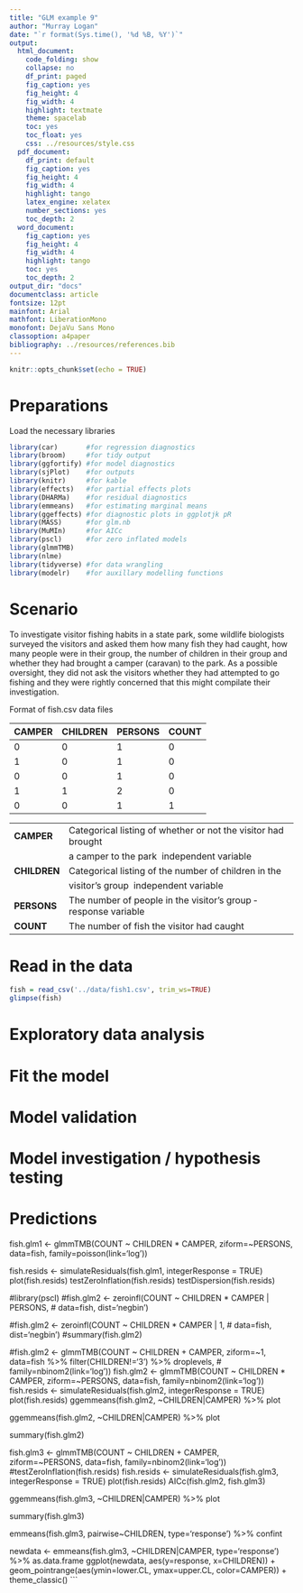 ```yaml
---
title: "GLM example 9"
author: "Murray Logan"
date: "`r format(Sys.time(), '%d %B, %Y')`"
output:
  html_document:
    code_folding: show
    collapse: no
    df_print: paged
    fig_caption: yes
    fig_height: 4
    fig_width: 4
    highlight: textmate
    theme: spacelab
    toc: yes
    toc_float: yes
    css: ../resources/style.css
  pdf_document:
    df_print: default
    fig_caption: yes
    fig_height: 4
    fig_width: 4
    highlight: tango
    latex_engine: xelatex
    number_sections: yes
    toc_depth: 2
  word_document:
    fig_caption: yes
    fig_height: 4
    fig_width: 4
    highlight: tango
    toc: yes
    toc_depth: 2
output_dir: "docs"
documentclass: article
fontsize: 12pt
mainfont: Arial
mathfont: LiberationMono
monofont: DejaVu Sans Mono
classoption: a4paper
bibliography: ../resources/references.bib
---
```


```r
knitr::opts_chunk$set(echo = TRUE)
```

# Preparations

Load the necessary libraries

```r
library(car)       #for regression diagnostics
library(broom)     #for tidy output
library(ggfortify) #for model diagnostics
library(sjPlot)    #for outputs
library(knitr)     #for kable
library(effects)   #for partial effects plots
library(DHARMa)    #for residual diagnostics
library(emmeans)   #for estimating marginal means
library(ggeffects) #for diagnostic plots in ggplotjk pR
library(MASS)      #for glm.nb
library(MuMIn)     #for AICc
library(pscl)      #for zero inflated models
library(glmmTMB)
library(nlme)
library(tidyverse) #for data wrangling
library(modelr)    #for auxillary modelling functions
```

# Scenario

To investigate visitor fishing habits in a state park, some wildlife biologists
surveyed the visitors and asked them how many fish they had caught, how many
people were in their group, the number of children in their group and whether
they had brought a camper (caravan) to the park.  As a possible oversight, they
did not ask the visitors whether they had attempted to go fishing and they were
rightly concerned that this might compilate their investigation.

Format of fish.csv data files

CAMPER  CHILDREN  PERSONS    COUNT
------- --------- ---------- ------
0       0         1          0
1       0         1          0
0       0         1          0
1       1         2          0
0       0         1          1

------------------ --------------------------------------------------------------------------------------------
**CAMPER**         Categorical listing of whether or not the visitor had brought
                   a camper to the park ­ independent variable
**CHILDREN**       Categorical listing of the number of children in the
                   visitor's group ­ independent variable
**PERSONS**        The number of people in the visitor's group ­ response variable
**COUNT**          The number of fish the visitor had caught
------------------ --------------------------------------------------------------------------------------------


# Read in the data

```r
fish = read_csv('../data/fish1.csv', trim_ws=TRUE)
glimpse(fish)
```
# Exploratory data analysis


# Fit the model



# Model validation

 



# Model investigation / hypothesis testing




# Predictions



fish.glm1 <- glmmTMB(COUNT ~ CHILDREN * CAMPER, ziform=~PERSONS, data=fish,
                family=poisson(link='log'))

fish.resids <- simulateResiduals(fish.glm1, integerResponse = TRUE)
plot(fish.resids)
testZeroInflation(fish.resids)
testDispersion(fish.resids)

#library(pscl)
#fish.glm2 <- zeroinfl(COUNT ~ CHILDREN * CAMPER | PERSONS,
#                      data=fish,  dist='negbin')

#fish.glm2 <- zeroinfl(COUNT ~ CHILDREN * CAMPER | 1,
#                      data=fish,  dist='negbin')
#summary(fish.glm2)

#fish.glm2 <- glmmTMB(COUNT ~ CHILDREN + CAMPER, ziform=~1, data=fish %>% filter(CHILDREN!='3') %>% droplevels,
#                     family=nbinom2(link='log'))
fish.glm2 <- glmmTMB(COUNT ~ CHILDREN * CAMPER, ziform=~PERSONS, data=fish,
                     family=nbinom2(link='log'))
fish.resids <- simulateResiduals(fish.glm2, integerResponse = TRUE)
plot(fish.resids)
ggemmeans(fish.glm2,  ~CHILDREN|CAMPER) %>% plot

ggemmeans(fish.glm2,  ~CHILDREN|CAMPER) %>% plot

summary(fish.glm2)


fish.glm3 <- glmmTMB(COUNT ~ CHILDREN + CAMPER, ziform=~PERSONS, data=fish,
                     family=nbinom2(link='log'))
#testZeroInflation(fish.resids)
fish.resids <- simulateResiduals(fish.glm3, integerResponse = TRUE)
plot(fish.resids)
AICc(fish.glm2, fish.glm3)

ggemmeans(fish.glm3,  ~CHILDREN|CAMPER) %>% plot

summary(fish.glm3)

emmeans(fish.glm3, pairwise~CHILDREN, type='response') %>%
  confint

newdata <- emmeans(fish.glm3, ~CHILDREN|CAMPER, type='response') %>%
  as.data.frame
ggplot(newdata,  aes(y=response,  x=CHILDREN)) +
  geom_pointrange(aes(ymin=lower.CL,  ymax=upper.CL,  color=CAMPER)) +
  theme_classic()
```
